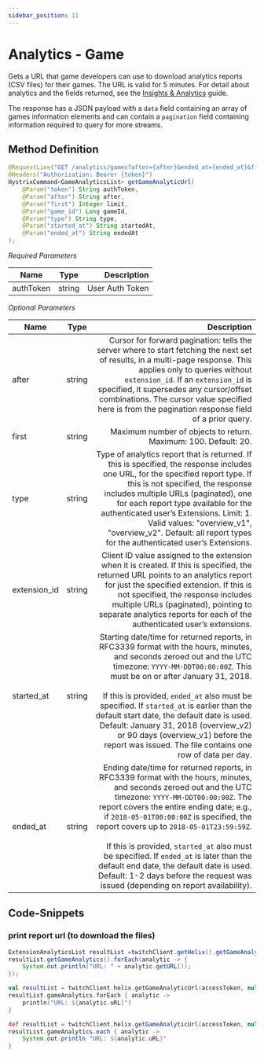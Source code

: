 ```yaml
---
sidebar_position: 11
---
```



# Analytics - Game

Gets a URL that game developers can use to download analytics reports (CSV files) for their games. The URL is valid for 5 minutes. For detail about analytics and the fields returned, see the [Insights & Analytics](https://dev.twitch.tv/docs/insights/) guide.

The response has a JSON payload with a `data` field containing an array of games information elements and can contain a `pagination` field containing information required to query for more streams.

## Method Definition

```java
@RequestLine("GET /analytics/games?after={after}&ended_at={ended_at}&first={first}&game_id={game_id}&started_at={started_at}&type={type}")
@Headers("Authorization: Bearer {token}")
HystrixCommand<GameAnalyticsList> getGameAnalyticUrl(
	@Param("token") String authToken,
	@Param("after") String after,
	@Param("first") Integer limit,
	@Param("game_id") Long gameId,
	@Param("type") String type,
	@Param("started_at") String startedAt,
	@Param("ended_at") String endedAt
);
```

*Required Parameters*

| Name          | Type      | Description  |
| ------------- |:---------:| -----------------:|
| authToken     | string    | User Auth Token |

*Optional Parameters*

| Name          | Type      | Description  |
| ------------- |:---------:| -----------------:|
| after     | string    | Cursor for forward pagination: tells the server where to start fetching the next set of results, in a multi-page response. This applies only to queries without `extension_id`. If an `extension_id` is specified, it supersedes any cursor/offset combinations. The cursor value specified here is from the pagination response field of a prior query. |
| first         | string    | Maximum number of objects to return. Maximum: 100. Default: 20. |
| type         | string    | Type of analytics report that is returned. If this is specified, the response includes one URL, for the specified report type. If this is not specified, the response includes multiple URLs (paginated), one for each report type available for the authenticated user’s Extensions. Limit: 1. Valid values: "overview_v1", "overview_v2". Default: all report types for the authenticated user’s Extensions. |
| extension_id         | string    | Client ID value assigned to the extension when it is created. If this is specified, the returned URL points to an analytics report for just the specified extension. If this is not specified, the response includes multiple URLs (paginated), pointing to separate analytics reports for each of the authenticated user’s extensions. |
| started_at         | string    | Starting date/time for returned reports, in RFC3339 format with the hours, minutes, and seconds zeroed out and the UTC timezone: `YYYY-MM-DDT00:00:00Z`. This must be on or after January 31, 2018.<br /><br />If this is provided, `ended_at` also must be specified. If `started_at` is earlier than the default start date, the default date is used. Default: January 31, 2018 (overview_v2) or 90 days (overview_v1) before the report was issued. The file contains one row of data per day. |
| ended_at         | string    | Ending date/time for returned reports, in RFC3339 format with the hours, minutes, and seconds zeroed out and the UTC timezone: `YYYY-MM-DDT00:00:00Z`. The report covers the entire ending date; e.g., if `2018-05-01T00:00:00Z` is specified, the report covers up to `2018-05-01T23:59:59Z`. <br /><br />If this is provided, `started_at` also must be specified. If `ended_at` is later than the default end date, the default date is used. Default: 1-2 days before the request was issued (depending on report availability). |

## Code-Snippets

### print report url (to download the files)

<Tabs groupId="code">
<TabItem value="java" label="Java">

```java
ExtensionAnalyticsList resultList =twitchClient.getHelix().getGameAnalyticUrl(accessToken, null, 10, null, null, null, null).execute();
resultList.getGameAnalytics().forEach(analytic -> {
	System.out.println("URL: " + analytic.getURL());
});
```

</TabItem>
<TabItem value="kotlin" label="Kotlin">

```kotlin
val resultList = twitchClient.helix.getGameAnalyticUrl(accessToken, null, 10, null, null, null, null).execute();
resultList.gameAnalytics.forEach { analytic ->
	println("URL: ${analytic.uRL}")
}
```

</TabItem>
<TabItem value="groovy" label="Groovy">

```groovy
def resultList = twitchClient.helix.getGameAnalyticUrl(accessToken, null, 10, null, null, null, null).execute();
resultList.gameAnalytics.each { analytic ->
	System.out.println "URL: ${analytic.uRL}"
}
```

</TabItem>
</Tabs>
